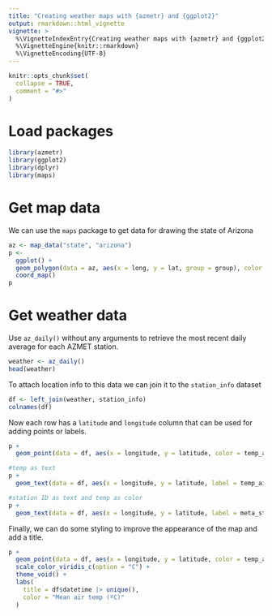 ```yaml
---
title: "Creating weather maps with {azmetr} and {ggplot2}"
output: rmarkdown::html_vignette
vignette: >
  %\VignetteIndexEntry{Creating weather maps with {azmetr} and {ggplot2}}
  %\VignetteEngine{knitr::rmarkdown}
  %\VignetteEncoding{UTF-8}
---
```


```r
knitr::opts_chunk$set(
  collapse = TRUE,
  comment = "#>"
)
```

# Load packages

```r
library(azmetr)
library(ggplot2)
library(dplyr)
library(maps)
```

# Get map data

We can use the `maps` package to get data for drawing the state of Arizona

```r
az <- map_data("state", "arizona")
p <- 
  ggplot() +
  geom_polygon(data = az, aes(x = long, y = lat, group = group), color = "black", fill =  "lightblue") +
  coord_map()
p
```

# Get weather data

Use `az_daily()` without any arguments to retrieve the most recent daily average for each AZMET station.

```r
weather <- az_daily()
head(weather)
```

To attach location info to this data we can join it to the `station_info` dataset

```r
df <- left_join(weather, station_info)
colnames(df)
```

Now each row has a `latitude` and `longitude` column that can be used for adding points or labels.

```r
p + 
  geom_point(data = df, aes(x = longitude, y = latitude, color = temp_air_meanC))

#temp as text
p +
  geom_text(data = df, aes(x = longitude, y = latitude, label = temp_air_meanC))

#station ID as text and temp as color
p +
  geom_text(data = df, aes(x = longitude, y = latitude, label = meta_station_id, color = temp_air_meanC))
```
Finally, we can do some styling to improve the appearance of the map and add a title.

```r
p + 
  geom_point(data = df, aes(x = longitude, y = latitude, color = temp_air_meanC)) +
  scale_color_viridis_c(option = "C") +
  theme_void() +
  labs(
    title = df$datetime |> unique(),
    color = "Mean air temp (ºC)"
  )
```

